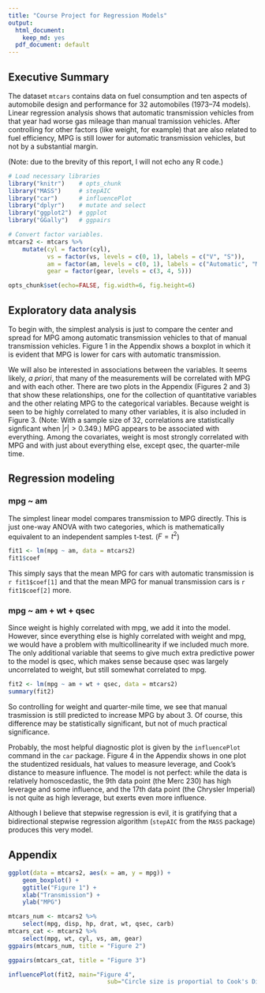 ```yaml
---
title: "Course Project for Regression Models"
output:
  html_document:
    keep_md: yes
  pdf_document: default
---
```


## Executive Summary

The dataset `mtcars` contains data on fuel consumption and ten aspects of automobile design and performance for 32 automobiles (1973--74 models). Linear regression analysis shows that automatic transmission vehicles from that year had worse gas mileage than manual tramission vehicles. After controlling for other factors (like weight, for example) that are also related to fuel efficiency, MPG is still lower for automatic transmission vehicles, but not by a substantial margin.

(Note: due to the brevity of this report, I will not echo any R code.)

```r
# Load necessary libraries
library("knitr")    # opts_chunk
library("MASS")     # stepAIC
library("car")      # influencePlot
library("dplyr")    # mutate and select
library("ggplot2")  # ggplot
library("GGally")   # ggpairs

# Convert factor variables.
mtcars2 <- mtcars %>%
    mutate(cyl = factor(cyl),
           vs = factor(vs, levels = c(0, 1), labels = c("V", "S")),
           am = factor(am, levels = c(0, 1), labels = c("Automatic", "Manual")),
           gear = factor(gear, levels = c(3, 4, 5)))

opts_chunk$set(echo=FALSE, fig.width=6, fig.height=6)
```

## Exploratory data analysis

To begin with, the simplest analysis is just to compare the center and spread for MPG among automatic transmission vehicles to that of manual transmission vehicles. Figure 1 in the Appendix shows a boxplot in which it is evident that MPG is lower for cars with automatic transmission.

We will also be interested in associations between the variables. It seems likely, _a priori_, that many of the measurements will be correlated with MPG and with each other. There are two plots in the Appendix (Figures 2 and 3) that show these relationships, one for the collection of quantitative variables and the other relating MPG to the categorical variables. Because weight is seen to be highly correlated to many other variables, it is also included in Figure 3. (Note: With a sample size of 32, correlations are statistically signficant when $|r| > 0.349$.) MPG appears to be associated with everything. Among the covariates, weight is most strongly correlated with MPG and with just about everything else, except qsec, the quarter-mile time.

## Regression modeling

### mpg ~ am

The simplest linear model compares transmission to MPG directly. This is just one-way ANOVA with two categories, which is mathematically equivalent to an independent samples t-test. ($F = t^2$)

```r
fit1 <- lm(mpg ~ am, data = mtcars2)
fit1$coef
```

This simply says that the mean MPG for cars with automatic transmission is `r fit1$coef[1]` and that the mean MPG for manual transmission cars is `r fit1$coef[2]` more.

### mpg ~ am + wt + qsec

Since weight is highly correlated with mpg, we add it into the model. However, since everything else is highly correlated with weight and mpg, we would have a problem with multicollinearity if we included much more. The only additional variable that seems to give much extra predictive power to the model is qsec, which makes sense because qsec was largely uncorrelated to weight, but still somewhat correlated to mpg.

```r
fit2 <- lm(mpg ~ am + wt + qsec, data = mtcars2)
summary(fit2)
```

So controlling for weight and quarter-mile time, we see that manual trasmission is still predicted to increase MPG by about 3. Of course, this difference may be statistically significant, but not of much practical significance.

Probably, the most helpful diagnostic plot is given by the `influencePlot` command in the `car` package. Figure 4 in the Appendix shows in one plot the studentized residuals, hat values to measure leverage, and Cook's distance to measure influence. The model is not perfect: while the data is relatively homoscedastic, the 9th data point (the Merc 230) has high leverage and some influence, and the 17th data point (the Chrysler Imperial) is not quite as high leverage, but exerts even more influence.

Although I believe that stepwise regression is evil, it is gratifying that a bidirectional stepwise regression algorithm (`stepAIC` from the `MASS` package) produces this very model.

## Appendix

```r
ggplot(data = mtcars2, aes(x = am, y = mpg)) +
    geom_boxplot() +
    ggtitle("Figure 1") +
    xlab("Transmission") +
    ylab("MPG")
```

```r
mtcars_num <- mtcars2 %>%
    select(mpg, disp, hp, drat, wt, qsec, carb)
mtcars_cat <- mtcars2 %>%
    select(mpg, wt, cyl, vs, am, gear)
ggpairs(mtcars_num, title = "Figure 2")
```

```r
ggpairs(mtcars_cat, title = "Figure 3")
```

```r
influencePlot(fit2, main="Figure 4",
                            sub="Circle size is proportial to Cook's Distance")
```